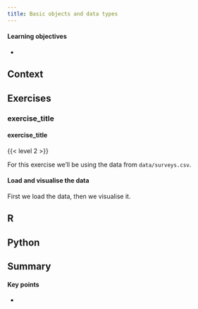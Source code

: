 ```yaml
---
title: Basic objects and data types
---
```


::: callout-tip
#### Learning objectives

-   
:::

## Context

## Exercises

### exercise_title {#sec-exr_title}

::::: {#ex-title .callout-exercise}
#### exercise_title

{{< level 2 >}}

For this exercise we'll be using the data from `data/surveys.csv`.

:::: {.callout-answer collapse="true"}
#### Load and visualise the data

First we load the data, then we visualise it.

::: {.panel-tabset group="language"}
## R

## Python
:::
::::
:::::

## Summary

::: callout-tip
#### Key points

-   
:::
